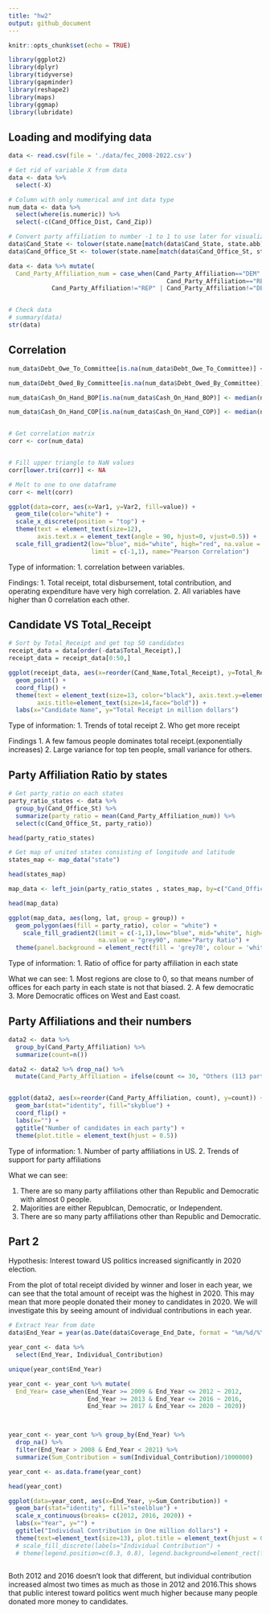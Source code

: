 ---
title: "hw2"
output: github_document
---

```{r setup, include=FALSE}
knitr::opts_chunk$set(echo = TRUE)
```



```{r, warning=FALSE, message=FALSE}
library(ggplot2)
library(dplyr)
library(tidyverse)
library(gapminder)
library(reshape2)
library(maps)
library(ggmap)
library(lubridate)
```

## Loading and modifying data

```{r}
data <- read.csv(file = './data/fec_2008-2022.csv')

# Get rid of variable X from data
data <- data %>% 
  select(-X)

# Column with only numerical and int data type
num_data <- data %>% 
  select(where(is.numeric)) %>% 
  select(-c(Cand_Office_Dist, Cand_Zip))

# Convert party affiliation to number -1 to 1 to use later for visualization
data$Cand_State <- tolower(state.name[match(data$Cand_State, state.abb)])
data$Cand_Office_St <- tolower(state.name[match(data$Cand_Office_St, state.abb)])

data <- data %>% mutate(
  Cand_Party_Affiliation_num = case_when(Cand_Party_Affiliation=="DEM" ~ 1,
                                            Cand_Party_Affiliation=="REP" ~ -1,
            Cand_Party_Affiliation!="REP" | Cand_Party_Affiliation!="DEM" ~ 0))


# Check data
# summary(data)
str(data)

```


## Correlation

```{r}

num_data$Debt_Owe_To_Committee[is.na(num_data$Debt_Owe_To_Committee)] <- median(num_data$Debt_Owe_To_Committee, na.rm=TRUE)

num_data$Debt_Owed_By_Committee[is.na(num_data$Debt_Owed_By_Committee)] <- median(num_data$Debt_Owed_By_Committee, na.rm=TRUE)

num_data$Cash_On_Hand_BOP[is.na(num_data$Cash_On_Hand_BOP)] <- median(num_data$Cash_On_Hand_BOP, na.rm=TRUE)

num_data$Cash_On_Hand_COP[is.na(num_data$Cash_On_Hand_COP)] <- median(num_data$Cash_On_Hand_COP, na.rm=TRUE)


# Get correlation matrix
corr <- cor(num_data)


# Fill upper triangle to NaN values
corr[lower.tri(corr)] <- NA

# Melt to one to one dataframe
corr <- melt(corr)
```



```{r, fig1, fig.height = 10, fig.width = 12}
ggplot(data=corr, aes(x=Var1, y=Var2, fill=value)) +
  geom_tile(color="white") +
  scale_x_discrete(position = "top") +
  theme(text = element_text(size=12),
        axis.text.x = element_text(angle = 90, hjust=0, vjust=0.5)) +
  scale_fill_gradient2(low="blue", mid="white", high="red", na.value = "grey90",
                       limit = c(-1,1), name="Pearson Correlation")
```

Type of information:
1. correlation between variables.

Findings:
1. Total receipt, total disbursement, total contribution, and operating expenditure have very high correlation.
2. All variables have higher than 0 correlation each other.


## Candidate VS Total_Receipt

```{r, fig2, fig.height = 13, fig.width = 12}

# Sort by Total_Receipt and get top 50 candidates
receipt_data = data[order(-data$Total_Receipt),]
receipt_data = receipt_data[0:50,]

ggplot(receipt_data, aes(x=reorder(Cand_Name,Total_Receipt), y=Total_Receipt/1000000)) +
  geom_point() +
  coord_flip() +
  theme(text = element_text(size=13, color="black"), axis.text.y=element_text(colour="black"),
        axis.title=element_text(size=14,face="bold")) +
  labs(x="Candidate Name", y="Total Receipt in million dollars")

```

Type of information:
1. Trends of total receipt
2. Who get more receipt

Findings
1. A few famous people dominates total receipt.(exponentially increases)
2. Large variance for top ten people, small variance for others.


## Party Affiliation Ratio by states

```{r}
# Get party_ratio on each states
party_ratio_states <- data %>%
  group_by(Cand_Office_St) %>%
  summarize(party_ratio = mean(Cand_Party_Affiliation_num)) %>% 
  select(c(Cand_Office_St, party_ratio))

head(party_ratio_states)
```


```{r}

# Get map of united states consisting of longitude and latitude
states_map <- map_data("state")

head(states_map)

map_data <- left_join(party_ratio_states , states_map, by=c("Cand_Office_St" = "region"))

head(map_data)

```


```{r, fig2.5, fig.height = 10, fig.width = 17}
ggplot(map_data, aes(long, lat, group = group)) +
  geom_polygon(aes(fill = party_ratio), color = "white") +
    scale_fill_gradient2(limit = c(-1,1),low="blue", mid="white", high="red", 
                         na.value = "grey90", name="Party Ratio") + 
  theme(panel.background = element_rect(fill = 'grey70', colour = 'white'))
```


Type of information:
1. Ratio of office for party affiliation in each state


What we can see:
1. Most regions are close to 0, so that means number of offices for each party in each state is not that biased.
2. A few democratic
3. More Democratic offices on West and East coast.


## Party Affiliations and their numbers


```{r, fig3, fig.height = 9, fig.width = 6}
data2 <- data %>% 
  group_by(Cand_Party_Affiliation) %>% 
  summarize(count=n())

data2 <- data2 %>% drop_na() %>% 
  mutate(Cand_Party_Affiliation = ifelse(count <= 30, "Others (113 parties)", data2$Cand_Party_Affiliation))


ggplot(data2, aes(x=reorder(Cand_Party_Affiliation, count), y=count)) +
  geom_bar(stat="identity", fill="skyblue") +
  coord_flip() +
  labs(x="") +
  ggtitle("Number of candidates in each party") +
  theme(plot.title = element_text(hjust = 0.5))
```

Type of information:
1. Number of party affiliations in US.
2. Trends of support for party affiliations

What we can see:

1. There are so many party affiliations other than Republic and Democratic with almost 0 people.
2. Majorities are either Republcan, Democratic, or Independent.
3. There are so many party affiliations other than Republic and Democratic.


## Part 2

Hypothesis: Interest toward US politics increased significantly in 2020 election.

From the plot of total receipt divided by winner and loser in each year, we can see that the total amount of receipt was the highest in 2020. This may mean that more people donated their money to candidates in 2020. We will investigate this by seeing amount of individual contributions in each year.

```{r}
# Extract Year from date
data$End_Year = year(as.Date(data$Coverage_End_Date, format = "%m/%d/%Y"))
```

```{r}
year_cont <- data %>% 
  select(End_Year, Individual_Contribution)

unique(year_cont$End_Year)

year_cont <- year_cont %>% mutate(
  End_Year= case_when(End_Year >= 2009 & End_Year <= 2012 ~ 2012,
                      End_Year >= 2013 & End_Year <= 2016 ~ 2016,
                      End_Year >= 2017 & End_Year <= 2020 ~ 2020))



year_cont <- year_cont %>% group_by(End_Year) %>% 
  drop_na() %>% 
  filter(End_Year > 2008 & End_Year < 2021) %>% 
  summarize(Sum_Contribution = sum(Individual_Contribution)/1000000)

year_cont <- as.data.frame(year_cont)

head(year_cont)
```



```{r, fig6, fig.height = 7, fig.width = 6.5}
ggplot(data=year_cont, aes(x=End_Year, y=Sum_Contribution)) +
  geom_bar(stat="identity", fill="steelblue") + 
  scale_x_continuous(breaks= c(2012, 2016, 2020)) +
  labs(x="Year", y="") +
  ggtitle("Individual Contribution in One million dollars") + 
  theme(text=element_text(size=13), plot.title = element_text(hjust = 0.5))
  # scale_fill_discrete(labels="Individual Contribution") +
  # theme(legend.position=c(0.3, 0.8), legend.background=element_rect(fill="transparent"))
  
```

Both 2012 and 2016 doesn't look that different, but individual contribution increased almost two times as much as those in 2012 and 2016.This shows that public interest toward politics went much higher because many people donated more money to candidates.









